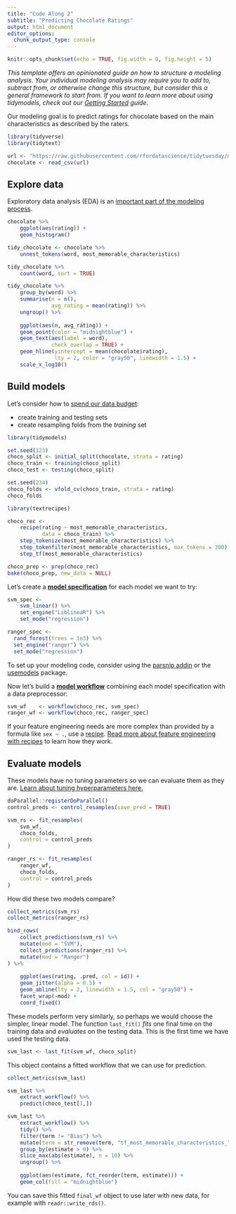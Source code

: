 ```yaml
---
title: "Code Along 2"
subtitle: "Predicting Chocolate Ratings"
output: html_document
editor_options: 
  chunk_output_type: console
---
```


```r
knitr::opts_chunk$set(echo = TRUE, fig.width = 8, fig.height = 5)
```


*This template offers an opinionated guide on how to structure a modeling analysis. Your individual modeling analysis may require you to add to, subtract from, or otherwise change this structure, but consider this a general framework to start from. If you want to learn more about using tidymodels, check out our [Getting Started](https://www.tidymodels.org/start/) guide.*

Our modeling goal is to predict ratings for chocolate based on the main characteristics as described by the raters. 

```r
library(tidyverse)
library(tidytext)

url <- "https://raw.githubusercontent.com/rfordatascience/tidytuesday/master/data/2022/2022-01-18/chocolate.csv"
chocolate <- read_csv(url)
```


## Explore data

Exploratory data analysis (EDA) is an [important part of the modeling process](https://www.tmwr.org/software-modeling.html#model-phases).

```r
chocolate %>%
    ggplot(aes(rating)) +
    geom_histogram()
```

```r
tidy_chocolate <- chocolate %>%
    unnest_tokens(word, most_memorable_characteristics) 

tidy_chocolate %>%
    count(word, sort = TRUE)

tidy_chocolate %>%
    group_by(word) %>%
    summarise(n = n(), 
              avg_rating = mean(rating)) %>%
    ungroup() %>%
    
    ggplot(aes(n, avg_rating)) +
    geom_point(color = "midnightblue") +
    geom_text(aes(label = word), 
              check_overlap = TRUE) +
    geom_hline(yintercept = mean(chocolate$rating),
               lty = 2, color = "gray50", linewidth = 1.5) +
    scale_x_log10()
```


## Build models

Let's consider how to [spend our data budget](https://www.tmwr.org/splitting.html):

- create training and testing sets
- create resampling folds from the *training* set

```r
library(tidymodels)

set.seed(123)
choco_split <- initial_split(chocolate, strata = rating)
choco_train <- training(choco_split)
choco_test <- testing(choco_split)

set.seed(234)
choco_folds <- vfold_cv(choco_train, strata = rating)
choco_folds
```

```r
library(textrecipes)

choco_rec <- 
    recipe(rating ~ most_memorable_characteristics, 
           data = choco_train) %>%
    step_tokenize(most_memorable_characteristics) %>%
    step_tokenfilter(most_memorable_characteristics, max_tokens = 300) %>%
    step_tf(most_memorable_characteristics)

choco_prep <- prep(choco_rec)
bake(choco_prep, new_data = NULL)
```

Let's create a [**model specification**](https://www.tmwr.org/models.html) for each model we want to try:

```r
svm_spec <-
    svm_linear() %>%
    set_engine("LiblineaR") %>%
    set_mode("regression")

ranger_spec <-
  rand_forest(trees = 1e3) %>%
  set_engine("ranger") %>%
  set_mode("regression")
```

To set up your modeling code, consider using the [parsnip addin](https://parsnip.tidymodels.org/reference/parsnip_addin.html) or the [usemodels](https://usemodels.tidymodels.org/) package.

Now let's build a [**model workflow**](https://www.tmwr.org/workflows.html) combining each model specification with a data preprocessor:

```r
svm_wf    <- workflow(choco_rec, svm_spec)
ranger_wf <- workflow(choco_rec, ranger_spec)
```

If your feature engineering needs are more complex than provided by a formula like `sex ~ .`, use a [recipe](https://www.tidymodels.org/start/recipes/). [Read more about feature engineering with recipes](https://www.tmwr.org/recipes.html) to learn how they work.


## Evaluate models

These models have no tuning parameters so we can evaluate them as they are. [Learn about tuning hyperparameters here.](https://www.tidymodels.org/start/tuning/)

```r
doParallel::registerDoParallel()
control_preds <- control_resamples(save_pred = TRUE)

svm_rs <- fit_resamples(
    svm_wf,
    choco_folds,
    control = control_preds
)

ranger_rs <- fit_resamples(
    ranger_wf,
    choco_folds,
    control = control_preds
)
```

How did these two models compare?

```r
collect_metrics(svm_rs)
collect_metrics(ranger_rs)

bind_rows(
    collect_predictions(svm_rs) %>%
    mutate(mod = "SVM"),
    collect_predictions(ranger_rs) %>%
    mutate(mod = "Ranger")
) %>%
    
    ggplot(aes(rating, .pred, col = id)) +
    geom_jitter(alpha = 0.5) +
    geom_abline(lty = 2, linewidth = 1.5, col = "gray50") +
    facet_wrap(~mod) +
    coord_fixed()

```

These models perform very similarly, so perhaps we would choose the simpler, linear model. The function `last_fit()` *fits* one final time on the training data and *evaluates* on the testing data. This is the first time we have used the testing data.

```r
svm_last <- last_fit(svm_wf, choco_split)
```

This object contains a fitted workflow that we can use for prediction.

```r
collect_metrics(svm_last)

svm_last %>%
    extract_workflow() %>%
    predict(choco_test[1,])

svm_last %>%
    extract_workflow() %>%
    tidy() %>%
    filter(term != "Bias") %>%
    mutate(term = str_remove(term, "tf_most_memorable_characteristics_")) %>%
    group_by(estimate > 0) %>%
    slice_max(abs(estimate), n = 10) %>%
    ungroup() %>%
    
    ggplot(aes(estimate, fct_reorder(term, estimate))) +
    geom_col(fill = "midnightblue")
```

You can save this fitted `final_wf` object to use later with new data, for example with `readr::write_rds()`.
